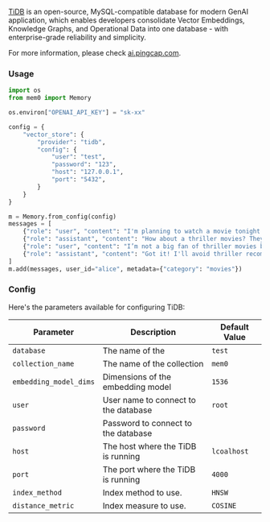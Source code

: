 [TiDB](https://github.com/pingcap/tidb) is an open-source, MySQL-compatible database for modern GenAI application, which enables developers consolidate Vector Embeddings, Knowledge Graphs, and Operational Data into one database - with enterprise-grade reliability and simplicity.

For more information, please check [ai.pingcap.com](https://ai.pingcap.com/).

### Usage

```python
import os
from mem0 import Memory

os.environ["OPENAI_API_KEY"] = "sk-xx"

config = {
    "vector_store": {
        "provider": "tidb",
        "config": {
            "user": "test",
            "password": "123",
            "host": "127.0.0.1",
            "port": "5432",
        }
    }
}

m = Memory.from_config(config)
messages = [
    {"role": "user", "content": "I'm planning to watch a movie tonight. Any recommendations?"},
    {"role": "assistant", "content": "How about a thriller movies? They can be quite engaging."},
    {"role": "user", "content": "I’m not a big fan of thriller movies but I love sci-fi movies."},
    {"role": "assistant", "content": "Got it! I'll avoid thriller recommendations and suggest sci-fi movies in the future."}
]
m.add(messages, user_id="alice", metadata={"category": "movies"})
```

### Config

Here's the parameters available for configuring TiDB:

| Parameter | Description | Default Value |
| --- | --- | --- |
| `database` | The name of the  | `test` |
| `collection_name` | The name of the collection | `mem0` |
| `embedding_model_dims` | Dimensions of the embedding model | `1536` |
| `user` | User name to connect to the database | `root` |
| `password` | Password to connect to the database | |
| `host` | The host where the TiDB is running | `lcoalhost` |
| `port` | The port where the TiDB is running | `4000` |
| `index_method` | Index method to use. | `HNSW` |
| `distance_metric` | Index measure to use. | `COSINE` |